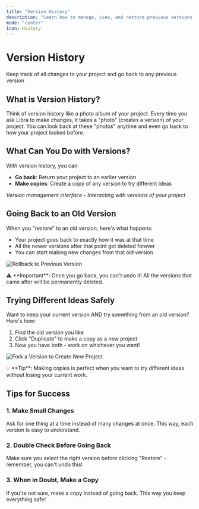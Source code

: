 ```yaml
---
title: "Version History"
description: "Learn how to manage, view, and restore previous versions of your Libra projects"
mode: "center"
icon: History
---
```


# Version History

Keep track of all changes to your project and go back to any previous version

## What is Version History?

Think of version history like a photo album of your project. Every time you ask Libra to make changes, it takes a "photo" (creates a version) of your project. You can look back at these "photos" anytime and even go back to how your project looked before.

## What Can You Do with Versions?

With version history, you can:

- **Go back**: Return your project to an earlier version
- **Make copies**: Create a copy of any version to try different ideas

*Version management interface - Interacting with versions of your project*

## Going Back to an Old Version

When you "restore" to an old version, here's what happens:

- Your project goes back to exactly how it was at that time
- All the newer versions after that point get deleted forever
- You can start making new changes from that old version

![Rollback to Previous Version](/rollback.png)

<Callout type="warn">
⚠️ **Important**: Once you go back, you can't undo it! All the versions that came after will be permanently deleted.
</Callout>

## Trying Different Ideas Safely

Want to keep your current version AND try something from an old version? Here's how:

1. Find the old version you like
2. Click "Duplicate" to make a copy as a new project
3. Now you have both - work on whichever you want!

![Fork a Version to Create New Project](/fork.png)

<Callout type="info">
💡 **Tip**: Making copies is perfect when you want to try different ideas without losing your current work.
</Callout>

## Tips for Success

### 1. Make Small Changes

Ask for one thing at a time instead of many changes at once. This way, each version is easy to understand.

### 2. Double Check Before Going Back

Make sure you select the right version before clicking "Restore" - remember, you can't undo this!

### 3. When in Doubt, Make a Copy

If you're not sure, make a copy instead of going back. This way you keep everything safe!
